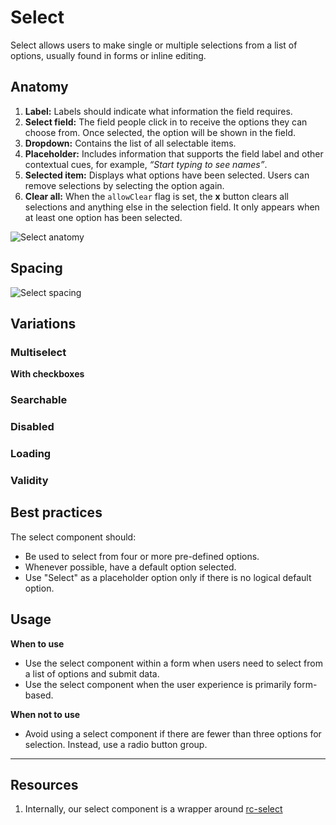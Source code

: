 

<Meta of={SelectStories} />


# Select
Select allows users to make single or multiple selections from a list of options, usually found in forms or inline editing.

<Canvas of={SelectStories.SelectStory} />

## Anatomy

1. **Label:** Labels should indicate what information the field requires.
2. **Select field:** The field people click in to receive the options they can choose from. Once selected, the option will be shown in the field.
3. **Dropdown:** Contains the list of all selectable items.
4. **Placeholder:** Includes information that supports the field label and other contextual cues, for example, *“Start typing to see names”*.
5. **Selected item:** Displays what options have been selected. Users can remove selections by selecting the option again.
6. **Clear all:** When the `allowClear` flag is set, the **x** button clears all selections and anything else in the selection field. It only appears when at least one option has been selected.

![Select anatomy](./docs/select-anatomy.png)

## Spacing
![Select spacing](./docs/select-spacing.png)

## Variations

### Multiselect
<Canvas of={SelectStories.SelectMultiselectStory} />

**With checkboxes**
<Canvas of={SelectStories.SelectWithCheckbox} />


### Searchable
<Canvas of={SelectStories.SelectSearchStory} />

### Disabled
<Canvas of={SelectStories.SelectDisabledStory} />

### Loading
<Canvas of={SelectStories.SelectLoadingStory} />

### Validity
<Canvas of={SelectStories.SelectInvalidStory} />


## Best practices

The select component should:

- Be used to select from four or more pre-defined options.
- Whenever possible, have a default option selected.
- Use "Select" as a placeholder option only if there is no logical default option.

## Usage

**When to use**

- Use the select component within a form when users need to select from a list of options and submit data.
- Use the select component when the user experience is primarily form-based.

**When not to use**

- Avoid using a select component if there are fewer than three options for selection. Instead, use a radio button group.

---
## Resources
1. Internally, our select component is a wrapper around [rc-select](https://select-react-component.vercel.app/)
